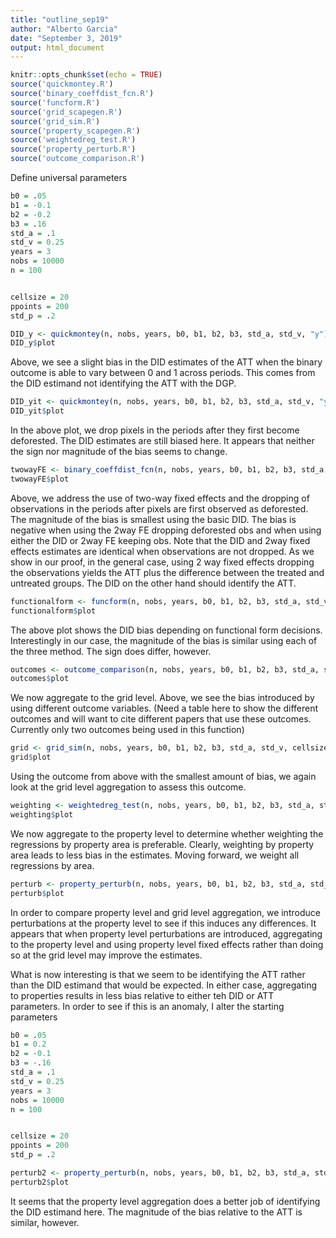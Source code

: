 ```yaml
---
title: "outline_sep19"
author: "Alberto Garcia"
date: "September 3, 2019"
output: html_document
---
```


```r
knitr::opts_chunk$set(echo = TRUE)
source('quickmontey.R')
source('binary_coeffdist_fcn.R')
source('funcform.R')
source('grid_scapegen.R')
source('grid_sim.R')
source('property_scapegen.R')
source('weightedreg_test.R')
source('property_perturb.R')
source('outcome_comparison.R')

```

Define universal parameters
```r
b0 = .05
b1 = -0.1
b2 = -0.2
b3 = .16
std_a = .1
std_v = 0.25
years = 3
nobs = 10000
n = 100


cellsize = 20
ppoints = 200
std_p = .2
```



```r
DID_y <- quickmontey(n, nobs, years, b0, b1, b2, b3, std_a, std_v, "y")
DID_y$plot
```

Above, we see a slight bias in the DID estimates of the ATT when the binary outcome is able to vary between 0 and 1 across periods. This comes from the DID estimand not identifying the ATT with the DGP. 




```r
DID_yit <- quickmontey(n, nobs, years, b0, b1, b2, b3, std_a, std_v, "y_it")
DID_yit$plot
```

In the above plot, we drop pixels in the periods after they first become deforested. The DID estimates are still biased here. It appears that neither the sign nor magnitude of the bias seems to change. 


```r
twowayFE <- binary_coeffdist_fcn(n, nobs, years, b0, b1, b2, b3, std_a, std_v)
twowayFE$plot
```

Above, we address the use of two-way fixed effects and the dropping of observations in the periods after pixels are first observed as deforested. The magnitude of the bias is smallest using the basic DID. The bias is negative when using the 2way FE dropping deforested obs and when using either the DID or 2way FE keeping obs. Note that the DID and 2way fixed effects estimates are identical when observations are not dropped. As we show in our proof, in the general case, using 2 way fixed effects dropping the observations yields the ATT plus the difference between the treated and untreated groups. The DID on the other hand should identify the ATT. 




```r
functionalform <- funcform(n, nobs, years, b0, b1, b2, b3, std_a, std_v)
functionalform$plot
```

The above plot shows the DID bias depending on functional form decisions. Interestingly in our case, the magnitude of the bias is similar using each of the three method. The sign does differ, however. 

```r
outcomes <- outcome_comparison(n, nobs, years, b0, b1, b2, b3, std_a, std_v, cellsize)
outcomes$plot
```

We now aggregate to the grid level. Above, we see the bias introduced by using different outcome variables. (Need a table here to show the different outcomes and will want to cite different papers that use these outcomes. Currently only two outcomes being used in this function)


```r
grid <- grid_sim(n, nobs, years, b0, b1, b2, b3, std_a, std_v, cellsize)
grid$plot
```


Using the outcome from above with the smallest amount of bias, we again look at the grid level aggregation to assess this outcome. 



```r
weighting <- weightedreg_test(n, nobs, years, b0, b1, b2, b3, std_a, std_v, std_p, cellsize, ppoints)
weighting$plot
```

We now aggregate to the property level to determine whether weighting the regressions by property area is preferable. Clearly, weighting by property area leads to less bias in the estimates. Moving forward, we weight all regressions by area.  


```r
perturb <- property_perturb(n, nobs, years, b0, b1, b2, b3, std_a, std_v, std_p, cellsize, ppoints)
perturb$plot
```

In order to compare property level and grid level aggregation, we introduce perturbations at the property level to see if this induces any differences. It appears that when property level perturbations are introduced, aggregating to the property level and using property level fixed effects rather than doing so at the grid level may improve the estimates.

What is now interesting is that we seem to be identifying the ATT rather than the DID estimand that would be expected. In either case, aggregating to properties results in less bias relative to either teh DID or ATT parameters. In order to see if this is an anomaly, I alter the starting parameters 


```r
b0 = .05
b1 = 0.2
b2 = -0.1
b3 = -.16
std_a = .1
std_v = 0.25
years = 3
nobs = 10000
n = 100


cellsize = 20
ppoints = 200
std_p = .2
```


```r
perturb2 <- property_perturb(n, nobs, years, b0, b1, b2, b3, std_a, std_v, std_p, cellsize, ppoints)
perturb2$plot
```

It seems that the property level aggregation does a better job of identifying the DID estimand here. The magnitude of the bias relative to the ATT is similar, however. 
